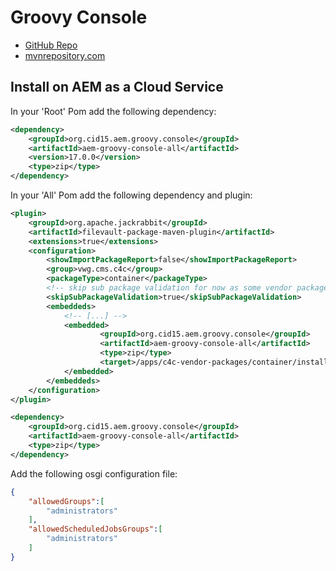 # Groovy Console

- [GitHub Repo](https://github.com/CID15/aem-groovy-console)
- [mvnrepository.com](https://mvnrepository.com/artifact/org.cid15.aem.groovy.console/aem-groovy-console-all/17.0.0)

## Install on AEM as a Cloud Service

In your 'Root' Pom add the following dependency:

```xml title="pom.xml"
<dependency>
    <groupId>org.cid15.aem.groovy.console</groupId>
    <artifactId>aem-groovy-console-all</artifactId>
    <version>17.0.0</version>
    <type>zip</type>
</dependency>
```

In your 'All' Pom add the following dependency and plugin:

```xml title="all/pom.xml"
<plugin>
    <groupId>org.apache.jackrabbit</groupId>
    <artifactId>filevault-package-maven-plugin</artifactId>
    <extensions>true</extensions>
    <configuration>
        <showImportPackageReport>false</showImportPackageReport>
        <group>vwg.cms.c4c</group>
        <packageType>container</packageType>
        <!-- skip sub package validation for now as some vendor packages like CIF apps will not pass -->
        <skipSubPackageValidation>true</skipSubPackageValidation>
        <embeddeds>
            <!-- [...] -->
            <embedded>
                    <groupId>org.cid15.aem.groovy.console</groupId>
                    <artifactId>aem-groovy-console-all</artifactId>
                    <type>zip</type>
                    <target>/apps/c4c-vendor-packages/container/install</target>
            </embedded>
        </embeddeds>
    </configuration>
</plugin>
```

```xml title="all/pom.xml"
<dependency>
    <groupId>org.cid15.aem.groovy.console</groupId>
    <artifactId>aem-groovy-console-all</artifactId>
    <type>zip</type>
</dependency>
```

Add the following osgi configuration file:

```json title="ui.config/src/main/content/jcr_root/apps/<your-app>/osgiconfig/config.author.dev/org.cid15.aem.groovy.console.configuration.impl.DefaultConfigurationService.cfg.json"
{
	"allowedGroups":[
		"administrators"
	],
	"allowedScheduledJobsGroups":[
		"administrators"
	]
}
```
